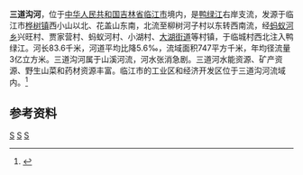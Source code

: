 {{Infobox river
| name               = 三道沟河
| name_native        = 
| image              = 
| image_size         = 
| image_caption      = 
| river_system       = [[鸭绿江|鸭绿江]]流域
| progression        = 
| source1_location   = [[吉林省|吉林省]][[临江市|临江市]][[桦树镇|桦树镇]]花盖山东南
| mouth_location     = 吉林省临江市[[大湖街道|大湖街道]]临城村西北[[鸭绿江|鸭绿江]]
| altitude_difference= 
| basin_size         = 747 km<sup>2</sup>
| basin_countries    = {{PRC}}
| basin_cities       = 
| basin_landmarks    = 
| basin_population   = 
<!---------------------- PHYSIOGNOMY -->
| length             = 83.6 km
| discharge1_location= 
| discharge1_min     = 
| discharge1_avg     = 
| discharge1_max     = 
<!---------------------- FEATURES -->
| tributaries_left   = 红眼河
| tributaries_right  = 牤牛河、蚂蚁河
| waterbodies        = 
| waterfalls         = 
| bridges            = 
| ports              = 
| custom_label       = 
| custom_data        = 
| extra              = 
}}
'''三道沟河'''，位于[[中华人民共和国|中华人民共和国]][[吉林省|吉林省]][[临江市|临江市]]境内，是[[鸭绿江|鸭绿江]]右岸支流，发源于临江市[[桦树镇|桦树镇]]西小山以北、花盖山东南，北流至柳树河子村以东转西南流，经[[蚂蚁河乡|蚂蚁河乡]]兴旺村、贾家营村、蚂蚁河村、小湖村、[[大湖街道|大湖街道]]等村镇，于临城村西北注入鸭绿江。河长83.6千米，河道平均比降5.6‰，流域面积747平方千米，年均径流量3亿立方米。三道沟河属于山溪河流，河水张消急剧。三道河水能资源、矿产资源、野生山菜和药材资源丰富。临江市的工业区和经济开发区位于三道沟河流域内。<ref name="中国河湖大典">{{cite book zh |author=《[[中国河湖大典|中国河湖大典]]》编纂委员会 |title=《中国河湖大典·黑龙江、辽河卷》 |format=M |edition=1 |location=北京 |publisher=中国水利水电出版社 |date=2014年4月 |pages=313页 |id= ISBN 978-7-5170-1950-3}}</ref>

== 参考资料 ==
{{reflist}}
[[Category:鸭绿江|S]]
[[Category:吉林河流|S]]
[[Category:临江市|S]]